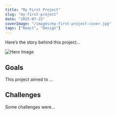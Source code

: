 ```yaml
---
title: "My First Project"
slug: "my-first-project"
date: "2025-07-22"
coverImage: "/images/my-first-project-cover.jpg"
tags: ["React", "Design"]
---
```


Here’s the story behind this project...

![Hero Image](/images/my-first-project-hero.jpg)

## Goals

This project aimed to ...

## Challenges

Some challenges were...
